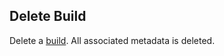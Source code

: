 ## Delete Build

Delete a [build](https://hathora.dev/docs/concepts/hathora-entities#build). All associated metadata is deleted.